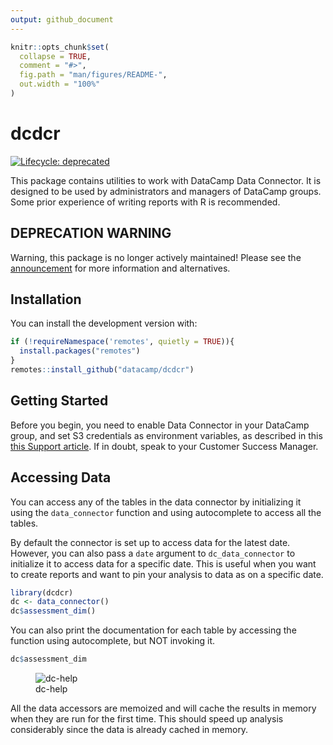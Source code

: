 ```yaml
---
output: github_document
---
```


<!-- README.md is generated from README.Rmd. Please edit that file -->

```r
knitr::opts_chunk$set(
  collapse = TRUE,
  comment = "#>",
  fig.path = "man/figures/README-",
  out.width = "100%"
)
```

# dcdcr

<!-- badges: start -->
[![Lifecycle: deprecated](https://img.shields.io/badge/lifecycle-deprecated-orange.svg)](https://lifecycle.r-lib.org/articles/stages.html#deprecated)
<!-- badges: end -->

This package contains utilities to work with DataCamp Data Connector. It is designed to be used by administrators and managers of DataCamp groups. Some 
prior experience of writing reports with R is recommended.

## DEPRECATION WARNING
Warning, this package is no longer actively maintained! Please see the [announcement](https://enterprise-docs.datacamp.com/data-connector/data-connector-faq/deprecating-dcdcpy-and-dcdcr) for more information and alternatives.

## Installation

You can install the development version with:

```r
if (!requireNamespace('remotes', quietly = TRUE)){
  install.packages("remotes")
}
remotes::install_github("datacamp/dcdcr")
```

## Getting Started

Before you begin, you need to enable Data Connector in your DataCamp group, and 
set S3 credentials as environment variables, as described in this [this Support article](https://support.datacamp.com/hc/en-us/articles/4405070893591-DataCamp-Data-Connector-A-Step-by-Step-Configuration-Guide-for-Automated-Data-Exports).
If in doubt, speak to your Customer Success Manager.

## Accessing Data

You can access any of the tables in the data connector by initializing it using the `data_connector` function and using autocomplete to access all the tables.


By default the connector is set up to access data for the latest date. However,
you can also pass a `date` argument to `dc_data_connector` to initialize it to access data for a specific date. This is useful when you want to create reports
and want to pin your analysis to data as on a specific date.

```r
library(dcdcr)
dc <- data_connector()
dc$assessment_dim()
```

You can also print the documentation for each table by accessing the function
using autocomplete, but NOT invoking it.

```r
dc$assessment_dim
```

![dc-help](man/figures/dc-help.png)


All the data accessors are memoized and will cache the results in memory when 
they are run for the first time. This should speed up analysis considerably 
since the data is already cached in memory.

